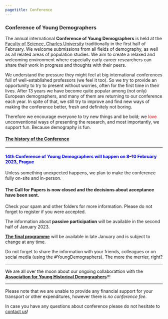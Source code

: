 ---
pagetitle: Conference
---

<link rel="stylesheet" href="styles.css" type="text/css">

### Conference of Young Demographers
The annual international **Conference of Young Demographers** is held at the [Faculty of Science, Charles University](https://www.natur.cuni.cz/eng) traditionally in the first half of February. We welcome submissions from all fields of demography, as well as all related areas of population studies. We aim to create a relaxed and welcoming environment where especially early career researchers can share their work in progress and thoughts with their peers.

We understand the pressure they might feel at big international conferences full of well-established professors (we feel it too). So we try to provide an opportunity to try to present without worries, often for the first time in their lives. After 13 years we have become quite popular among (not only) European demographers, and many of them are returning to our conference each year. In spite of that, we still try to improve and find new ways of making the conference better, fresh and definitely not boring. 

Therefore we encourage everyone to try new things and be bold; we  <span style="color:red">love</span> unconventional ways of presenting the research, and most importantly, we support fun. Because demography is fun. 

#### [The history of the Conference](https://youngdemographers.github.io/history.html)

***
#### <span style="color:blue"> **14th Conference of Young Demographers** will happen on **8–10 February 2023, Prague** </span>####

Unless something unexpected happens, we plan to make the conference fully on-site and in-person. 

#### The Call for Papers is now closed and the decisions about acceptance have been sent.
Check your spam and other folders for more information. Please do not forget to register if you were accepted. 

The information about **passive participation** will be available in the second half of January 2023. 

[**The final programme**](https://docs.google.com/document/d/e/2PACX-1vQysealCMOXlA9EOucxiJgy5Scxl2qV7xgYMW3JQvKPTlkHEE4NvqcMmuFUOiUuEYLPCReiX5_feuNs/pub) will be available in late January and is subject to change at any time. 

Do not forget to share the information with your friends, colleagues or on social media (using the #YoungDemographers). The more the merrier, right?

***

We are all over the moon about our ongoing collaborattion with the [**Association for Young Historical Demographers**](https://www.younghistoricaldemographers.com/)!!!  

***

Please note that we are unable to provide any financial support for your transport or other expenditures, however there is *no conference fee*.

In case you have any questions about conference please do not hesitate to [contact us](https://youngdemographers.github.io/contact.html)!
